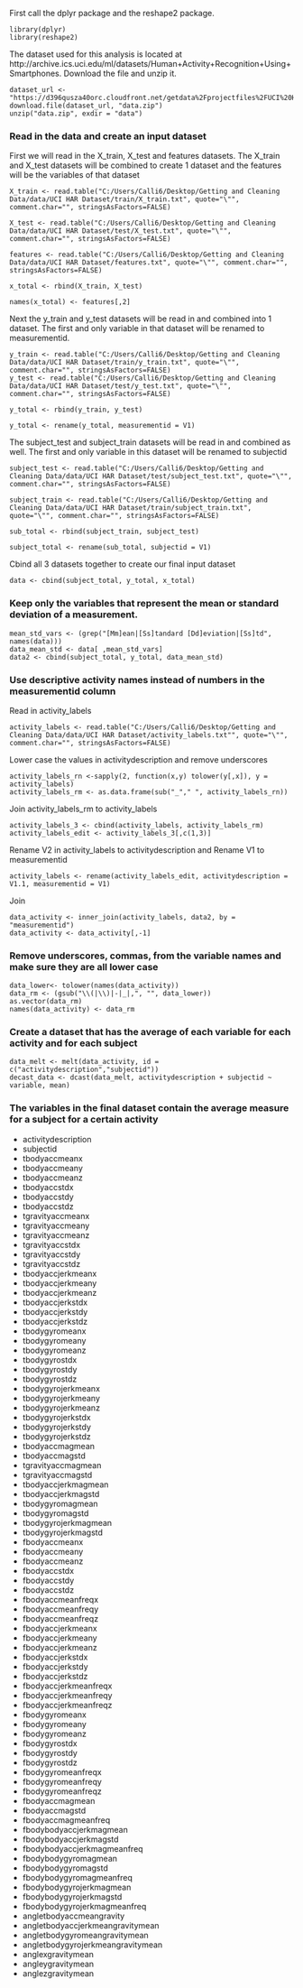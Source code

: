 
First call the dplyr package and the reshape2 package. 

```
library(dplyr)
library(reshape2)
```

The dataset used for this analysis is located at http://archive.ics.uci.edu/ml/datasets/Human+Activity+Recognition+Using+Smartphones.  Download the file and unzip it.

```
dataset_url <- "https://d396qusza40orc.cloudfront.net/getdata%2Fprojectfiles%2FUCI%20HAR%20Dataset.zip"
download.file(dataset_url, "data.zip")
unzip("data.zip", exdir = "data")
```
### Read in the data and create an input dataset
First we will read in the X_train, X_test and features datasets. The X_train and X_test datasets will be combined to create 1 dataset and the features will be the variables of that dataset

```
X_train <- read.table("C:/Users/Calli6/Desktop/Getting and Cleaning Data/data/UCI HAR Dataset/train/X_train.txt", quote="\"", comment.char="", stringsAsFactors=FALSE)

X_test <- read.table("C:/Users/Calli6/Desktop/Getting and Cleaning Data/data/UCI HAR Dataset/test/X_test.txt", quote="\"", comment.char="", stringsAsFactors=FALSE)

features <- read.table("C:/Users/Calli6/Desktop/Getting and Cleaning Data/data/UCI HAR Dataset/features.txt", quote="\"", comment.char="", stringsAsFactors=FALSE)

x_total <- rbind(X_train, X_test)

names(x_total) <- features[,2]
```

Next the y_train and y_test datasets will be read in and combined into 1 dataset.  The first and only variable in that dataset will be renamed to  measurementid.
```
y_train <- read.table("C:/Users/Calli6/Desktop/Getting and Cleaning Data/data/UCI HAR Dataset/train/y_train.txt", quote="\"", comment.char="", stringsAsFactors=FALSE)
y_test <- read.table("C:/Users/Calli6/Desktop/Getting and Cleaning Data/data/UCI HAR Dataset/test/y_test.txt", quote="\"", comment.char="", stringsAsFactors=FALSE)

y_total <- rbind(y_train, y_test)

y_total <- rename(y_total, measurementid = V1)
```

The subject_test and subject_train datasets will be read in and combined as well.  The first and only variable in this dataset will be renamed to subjectid

```
subject_test <- read.table("C:/Users/Calli6/Desktop/Getting and Cleaning Data/data/UCI HAR Dataset/test/subject_test.txt", quote="\"", comment.char="", stringsAsFactors=FALSE)

subject_train <- read.table("C:/Users/Calli6/Desktop/Getting and Cleaning Data/data/UCI HAR Dataset/train/subject_train.txt", quote="\"", comment.char="", stringsAsFactors=FALSE)

sub_total <- rbind(subject_train, subject_test)

subject_total <- rename(sub_total, subjectid = V1)
```

Cbind all 3 datasets together to create our final input dataset
```
data <- cbind(subject_total, y_total, x_total) 
```

### Keep only the variables that represent the mean or standard deviation of a measurement.
```
mean_std_vars <- (grep("[Mm]ean|[Ss]tandard [Dd]eviation|[Ss]td", names(data)))
data_mean_std <- data[ ,mean_std_vars]
data2 <- cbind(subject_total, y_total, data_mean_std)
```
### Use descriptive activity names instead of numbers in the measurementid column

Read in activity_labels
```
activity_labels <- read.table("C:/Users/Calli6/Desktop/Getting and Cleaning Data/data/UCI HAR Dataset/activity_labels.txt"", quote="\"", comment.char="", stringsAsFactors=FALSE)
```
Lower case the values in activitydescription and remove underscores
```
activity_labels_rn <-sapply(2, function(x,y) tolower(y[,x]), y = activity_labels)
activity_labels_rm <- as.data.frame(sub("_"," ", activity_labels_rn))
```
Join activity_labels_rm to activity_labels
```
activity_labels_3 <- cbind(activity_labels, activity_labels_rm)
activity_labels_edit <- activity_labels_3[,c(1,3)]
```
Rename V2 in activity_labels to activitydescription and Rename V1 to measurementid
```
activity_labels <- rename(activity_labels_edit, activitydescription = V1.1, measurementid = V1)
```
Join 
```
data_activity <- inner_join(activity_labels, data2, by = "measurementid")
data_activity <- data_activity[,-1]
```

### Remove underscores, commas, from the variable  names and make sure they are all lower case 
```
data_lower<- tolower(names(data_activity))
data_rm <- (gsub("\\(|\\)|-|_|,", "", data_lower))
as.vector(data_rm)
names(data_activity) <- data_rm
```

### Create a dataset that has the average of each variable for each activity and for each subject 
```
data_melt <- melt(data_activity, id = c("activitydescription","subjectid"))
decast_data <- dcast(data_melt, activitydescription + subjectid ~ variable, mean)
```
### The variables in the final dataset contain the average measure for a subject for a certain activity
* activitydescription
* subjectid
* tbodyaccmeanx
* tbodyaccmeany
* tbodyaccmeanz
* tbodyaccstdx
* tbodyaccstdy
* tbodyaccstdz
* tgravityaccmeanx
* tgravityaccmeany
* tgravityaccmeanz
* tgravityaccstdx
* tgravityaccstdy
* tgravityaccstdz
* tbodyaccjerkmeanx
* tbodyaccjerkmeany
* tbodyaccjerkmeanz
* tbodyaccjerkstdx
* tbodyaccjerkstdy
* tbodyaccjerkstdz
* tbodygyromeanx
* tbodygyromeany
* tbodygyromeanz
* tbodygyrostdx
* tbodygyrostdy
* tbodygyrostdz
* tbodygyrojerkmeanx
* tbodygyrojerkmeany
* tbodygyrojerkmeanz
* tbodygyrojerkstdx
* tbodygyrojerkstdy
* tbodygyrojerkstdz
* tbodyaccmagmean
* tbodyaccmagstd
* tgravityaccmagmean
* tgravityaccmagstd
* tbodyaccjerkmagmean
* tbodyaccjerkmagstd
* tbodygyromagmean
* tbodygyromagstd
* tbodygyrojerkmagmean
* tbodygyrojerkmagstd
* fbodyaccmeanx
* fbodyaccmeany
* fbodyaccmeanz
* fbodyaccstdx
* fbodyaccstdy
* fbodyaccstdz
* fbodyaccmeanfreqx
* fbodyaccmeanfreqy
* fbodyaccmeanfreqz
* fbodyaccjerkmeanx
* fbodyaccjerkmeany
* fbodyaccjerkmeanz
* fbodyaccjerkstdx
* fbodyaccjerkstdy
* fbodyaccjerkstdz
* fbodyaccjerkmeanfreqx
* fbodyaccjerkmeanfreqy
* fbodyaccjerkmeanfreqz
* fbodygyromeanx
* fbodygyromeany
* fbodygyromeanz
* fbodygyrostdx
* fbodygyrostdy
* fbodygyrostdz
* fbodygyromeanfreqx
* fbodygyromeanfreqy
* fbodygyromeanfreqz
* fbodyaccmagmean
* fbodyaccmagstd
* fbodyaccmagmeanfreq
* fbodybodyaccjerkmagmean
* fbodybodyaccjerkmagstd
* fbodybodyaccjerkmagmeanfreq
* fbodybodygyromagmean
* fbodybodygyromagstd
* fbodybodygyromagmeanfreq
* fbodybodygyrojerkmagmean
* fbodybodygyrojerkmagstd
* fbodybodygyrojerkmagmeanfreq
* angletbodyaccmeangravity
* angletbodyaccjerkmeangravitymean
* angletbodygyromeangravitymean
* angletbodygyrojerkmeangravitymean
* anglexgravitymean
* angleygravitymean
* anglezgravitymean

